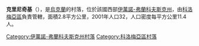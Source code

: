 {{coord|48|31|2|N|25|13|47|E|scale:30000|display=title}}

'''克里尼奇基'''（{{lang-uk|Кринички}}），是[[烏克蘭|烏克蘭]]的村落，位於該國西部[[伊萬諾-弗蘭科夫斯克州|伊萬諾-弗蘭科夫斯克州]]，由[[科洛梅亞區|科洛梅亞區]]負責管轄，面積2.8平方公里，2001年人口32，人口密度每平方公里11.4人。

{{DEFAULTSORT:Кринички}}
[[Category:伊萬諾-弗蘭科夫斯克州村落|Category:伊萬諾-弗蘭科夫斯克州村落]]
[[Category:科洛梅亞區村落|Category:科洛梅亞區村落]]


{{IvanoFrankivsk-geo-stub}}
